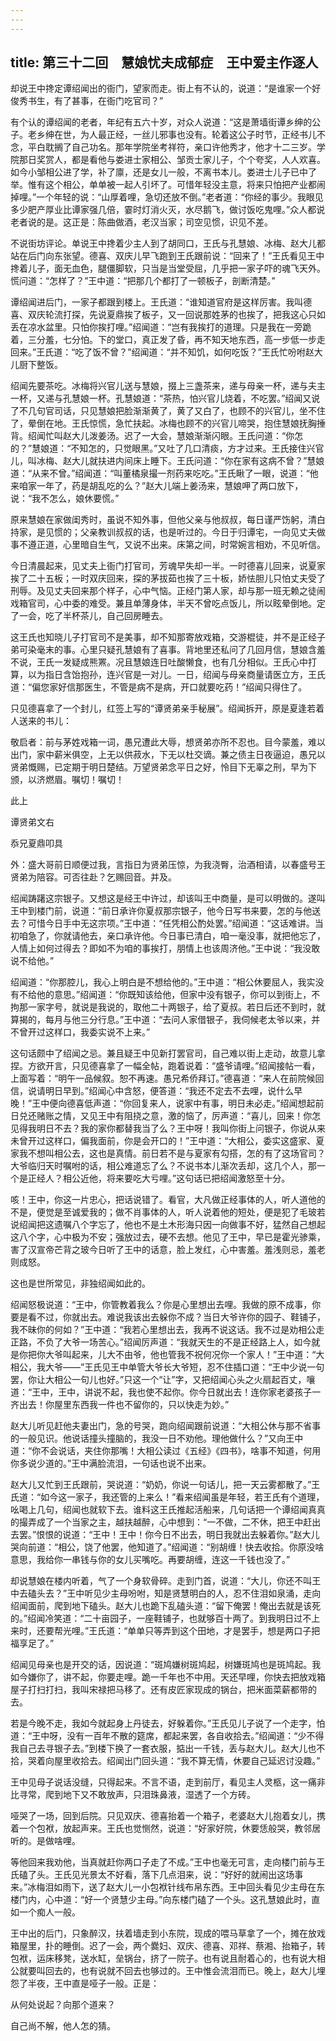 ```yaml
---
---
---
```

title: 第三十二回　慧娘忧夫成郁症　王中爱主作逐人
---



却说王中搀定谭绍闻出的衙门，望家而走。街上有不认的，说道：“是谁家一个好俊秀书生，有了甚事，在衙门吃官司？”

有个认的谭绍闻的老者，年纪有五六十岁，对众人说道：“这是萧墙街谭乡绅的公子。老乡绅在世，为人最正经，一丝儿邪事也没有。轮着这公子时节，正经书儿不念，平白耽搁了自己功名。那年学院坐考祥符，亲口许他秀才，他才十二三岁。学院那日奖赏人，都是看他与娄进士家相公、邹贡士家儿子，个个夸奖，人人欢喜。如今小邹相公进了学，补了廪，还是女儿一般，不离书本儿。娄进士儿子已中了举。惟有这个相公，单单被一起人引坏了。可惜年轻没主意，将来只怕把产业都闹掉哩。”一个年轻的说：“山厚着哩，急切还放不倒。”老者道：“你经的事少。我眼见多少肥产厚业比谭家强几倍，霎时灯消火灭，水尽鹅飞，做讨饭吃鬼哩。”众人都说老者说的是。这正是：陈曲做酒，老汉当家；司空见惯，识见不差。

不说街坊评论。单说王中搀着少主人到了胡同口，王氏与孔慧娘、冰梅、赵大儿都站在后门向东张望。德喜、双庆儿早飞跑到王氏跟前说：“回来了！”王氏看见王中搀着儿子，面无血色，腿僵脚软，只当是当堂受屈，几乎把一家子吓的魂飞天外。慌问道：“怎样了？”王中道：“把那几个都打了一顿板子，剖断清楚。”

谭绍闻进后门，一家子都跟到楼上。王氏道：“谁知道官府是这样厉害。我叫德喜、双庆轮流打探，先说夏鼎挨了板子，又一回说那姓茅的也挨了，把我这心只如丢在凉水盆里。只怕你挨打哩。”绍闻道：“岂有我挨打的道理。只是我在一旁跪着，三分羞，七分怕。下的堂口，真正发了昏，再不知天地东西，高一步低一步走回来。”王氏道：“吃了饭不曾？”绍闻道：“并不知饥，如何吃饭？”王氏忙吩咐赵大儿厨下整饭。

绍闻先要茶吃。冰梅将兴官儿送与慧娘，掇上三盏茶来，递与母亲一杯，递与夫主一杯，又递与孔慧娘一杯。孔慧娘道：“茶热，怕兴官儿烧着，不吃罢。”绍闻又说了不几句官司话，只见慧娘把脸渐渐黄了，黄了又白了，也顾不的兴官儿，坐不住了，晕倒在地。王氏惊慌，急忙扶起。冰梅也顾不的兴官儿啼哭，抱住慧娘抚胸捶背。绍闻忙叫赵大儿泼姜汤。迟了一大会，慧娘渐渐闪眼。王氏问道：“你怎的？”慧娘道：“不知怎的，只觉眼黑。”又吐了几口清痰，方才过来。王氏接住兴官儿，叫冰梅、赵大儿就扶进内间床上睡下。王氏问道：“你在家有这病不曾？”慧娘道：“从来不曾。”绍闻道：“叫董橘泉撮一剂药来吃吃。”王氏瞅了一眼，说道：“他来咱家一年了，药是胡乱吃的么？”赵大儿端上姜汤来，慧娘呷了两口放下，说：“我不怎么，娘休要慌。”

原来慧娘在家做闺秀时，虽说不知外事，但他父亲与他叔叔，每日谨严饬躬，清白持家，是见惯的；父亲教训叔叔的话，也是听过的。今日于归谭宅，一向见丈夫做事不遵正道，心里暗自生气，又说不出来。床第之间，时常婉言相劝，不见听信。

今日清晨起来，见丈夫上衙门打官司，芳魂早失却一半。一时德喜儿回来，说夏家挨了二十五板；一时双庆回来，探的茅拔茹也挨了三十板，娇怯胆儿只怕丈夫受了刑辱。及见丈夫回来那个样子，心中气恼。正经门第人家，却与那一班无赖之徒闹戏箱官司，心中委的难受。兼且单薄身体，半天不曾吃点饭儿，所以眩晕倒地。定了一会，吃了半杯茶儿，自己回房睡去。

这王氏也知晓儿子打官司不是美事，却不知那寄放戏箱，交游棍徒，并不是正经子弟可染毫末的事。心里只疑孔慧娘有了喜事。背地里还私问了几回月信，慧娘含羞不说，王氏一发疑成熊罴。况且慧娘连日吐酸懒食，也有几分相似。王氏心中打算，以为指日含饴抱孙，连兴官是一对儿。一日，绍闻与母亲商量请医立方，王氏道：“偏您家好信那医生，不管是病不是病，开口就要吃药！”绍闻只得住了。

只见德喜拿了一个封儿，红签上写的“谭贤弟亲手秘展”。绍闻拆开，原是夏逢若着人送来的书儿：

敬启者：前与茅姓戏箱一词，愚兄遭此大辱，想贤弟亦所不忍也。目今蒙羞，难以出门，家中薪米俱空，上无以供菽水，下无以杜交谪。兼之债主日夜逼迫，愚兄以贤弟慨赐，已定期于明日楚结。万望贤弟念平日之好，怜目下无辜之刑，早为下颁，以济燃眉。嘱切！嘱切！

此上

谭贤弟文右

忝兄夏鼎叩具

外：盛大哥前日顺便过我，言指日为贤弟压惊，为我浇臀，治酒相请，以春盛号王贤弟为陪容。可否往赴？乞赐回音。并及。

绍闻踌躇这宗银子。又想这是经王中许过，却该叫王中商量，是可以明做的。遂叫王中到楼门前，说道：“前日承许你夏叔那宗银子，他今日写书来要，怎的与他送去？可惜今日手中无这宗项。”王中道：“任凭相公酌处罢。”绍闻道：“这话难讲。当初咱急了，你就请他去，亲口承许他。今日事已清白，咱一毫没事，就把他忘了，人情上如何过得去？即如不为咱的事挨打，朋情上也该周济他。”王中说：“我没敢说不给他。”

绍闻道：“你那腔儿，我心上明白是不想给他的。”王中道：“相公休要屈人，我实没有不给他的意思。”绍闻道：“你既知该给他，但家中没有银子，你可以到街上，不拘那一家字号，就说是我说的，取他二十两银子，给了夏叔。若日后还不到时，就算揭的，每月与他三分行息。”王中道：“去问人家借银子，我伺候老太爷以来，并不曾开过这样口，我委实说不上来。”

这句话颇中了绍闻之忌。兼且疑王中见新打罢官司，自己难以街上走动，故意儿拿捏。方欲开言，只见德喜拿了一幅全帖，跑着说着：“盛爷请哩。”绍闻接帖一看，上面写着：“明午一品候叙。恕不再速。愚兄希侨拜订。”德喜道：“来人在前院候回信，说请明日早到。”绍闻心中含怒，便答道：“我还不定去不去哩，说什么早晚！”王中便向德喜低声道：“你回复来人，说家中有事，明日未必走。”绍闻想起前日兑还赌账之情，又见王中有阻挠之意，激的恼了，厉声道：“喜儿，回来！你怎见得我明日不去？我的家你都替我当了么？王中呀！我叫你街上问银子，你说从来未曾开过这样口，偏我面前，你是会开口的！”王中道：“大相公，委实这盛家、夏家我不想叫相公去，这也是真情。前日若不是与夏家有勾搭，怎的有了这场官司？大爷临归天时嘱咐的话，相公难道忘了么？不说书本儿渐次丢却，这几个人，那一个是正经人？相公近他，将来要吃大亏哩。”这句话已把绍闻激怒至十分。

咳！王中，你这一片忠心，把话说错了。看官，大凡做正经事体的人，听人道他的不是，便觉是至诚爱我的；做不肖事体的人，听人说着他的短处，便是犯了毛玻若说绍闻把这遗嘱八个字忘了，他也不是土木形海只因一向做事不好，猛然自己想起这八个字，心中极为不安；强放过去，硬不去想。他见了王中，早已是霍光骖乘，害了汉宣帝芒背之玻今日听了王中的话意，脸上发红，心中害羞。羞浅则忌，羞老则成怒。

这也是世所常见，非独绍闻如此的。

绍闻怒极说道：“王中，你管教着我么？你是心里想出去哩。我做的原不成事，你要是看不过，你就出去。难说我该出去躲你不成？当日大爷许你的园子、鞋铺子，我不昧你的何如？”王中道：“我若心里想出去，我再不说这话。我不过是劝相公走正路，不负了大爷一场苦心。”绍闻厉声道：“我就天生的不是正经路上人，如今就是你把你大爷叫起来，儿大不由爷，他也管我不祝何况你一个家人！”王中道：“大相公，我大爷——”王氏见王中单管大爷长大爷短，忍不住插口道：“王中少说一句罢，你让大相公一句儿也好。”只这一个“让”字，又把绍闻心头之火扇起百丈，嚷道：“王中，王中，讲说不起，我也使不起你。你今日就出去！连你家老婆孩子一齐出去！你屋里东西我一件也不留你的，只以快走为妙。”

赵大儿听见赶他夫妻出门，急的号哭，跑向绍闻跟前说道：“大相公休与那不省事的一般见识。他说话撞头撞脑的，我没一日不劝他。理他做什么？”又向王中道：“你不会说话，夹住你那嘴！大相公读过《五经》《四书》，啥事不知道，何用你多说少道的。”王中满脸流泪，一句话也说不出来。

赵大儿又忙到王氏跟前，哭说道：“奶奶，你说一句话儿，把一天云雾都散了。”王氏道：“如今这一家子，我还管的上来么！”看来绍闻虽是年轻，若王氏有个道理，吆喝上几句，绍闻也就软下去。谁料这王氏推起活船来，几句话把一个谭绍闻真真的撮弄成了一个当家之主，越扶越醉，心中想到：“一不做，二不休，把王中赶出去罢。”恨恨的说道：“王中！王中！你今日不出去，明日我就出去躲着你。”赵大儿哭向前道：“相公，饶了他罢，他知道了。”绍闻道：“别胡缠！快去收拾。你原没啥意思，我给你一串钱与你的女儿买嘴吃。再要胡缠，连这一千钱也没了。”

却说慧娘在楼内听着，气了一个身软骨碎。走到门首，说道：“大儿，你还不叫王中去磕头去？”王中听见少主母吩咐，知是贤慧明白的人，忍不住泪如泉涌，走向绍闻面前，爬到地下磕头。赵大儿也跪下乱磕头道：“留下俺罢！俺出去就是该死的。”绍闻冷笑道：“二十亩园子，一座鞋铺子，也就够百十两了。到我明日过不上来时，还要帮光哩。”王氏道：“单单只等弄到这个田地，才是罢手，想是两口子把福享足了。”

绍闻见母亲也是开交的话，因说道：“斑鸠嫌树斑鸠起，树嫌斑鸠也是斑鸠起。我如今嫌你了，讲不起，你要走哩。跪一千年也不中用。天还早哩，你快去把放戏箱屋子打扫打扫，我叫宋禄把马移了。还有皮匠家现成的锅台，把米面菜薪都带的去。

若是今晚不走，我如今就起身上丹徒去，好躲着你。”王氏见儿子说了一个走字，怕道：“王中呀，没有一百年不散的筵席，都起来罢，各自收拾去。”绍闻道：“少不得我自己去寻银子去。”到楼下换了一套衣服，掂出一千钱，丢与赵大儿。赵大儿也不拾，哭着向屋里收拾去。绍闻出门回头道：“我不算无情，休要自己延迟讨没趣。”

王中见母子说话没缝，只得起来。不言不语，走到前厅，看见主人灵柩，这一痛非比寻常，爬到地下又不敢放声，只泪珠鼻液，湿透了一个方砖。

哑哭了一场，回到后院。只见双庆、德喜抬着一个箱子，老婆赵大儿抱着女儿，携着一个包袱，放起声来。王氏也觉恻然，说道：“好家好院，休要恁般哭，教邻居听的。是做啥哩。

等他回来我劝他，当真就赶你两口子走了不成。”王中也毫无可言，走向楼门前与王氏磕了头。王氏见光景太不好看，落下几点泪来，说：“好好的就闹出这场事来。”冰梅泪如雨下，送了赵大儿一小包袱针线布帛东西。王中回头看见少主母在东楼门内，心中道：“好一个贤慧少主母。”向东楼门磕了一个头。这孔慧娘此时，直如一个痴人一般。

王中出的后门，只象醉汉，扶着墙走到小东院，现成的喂马草拿了一个，摊在放戏箱屋里，扑的睡倒。迟了一会，两个爨妇、双庆、德喜、邓祥、蔡湘、抬箱子，转包袱，运床移凳，送水缸，垒锅台，挤了一院子。也有说且耐着心的，也有说大相公就要叫回去的，也有说就不回去也够过的。王中惟会流泪而已。晚上，赵大儿埋怨了半夜，王中直是哑子一般。正是：

从何处说起？向那个道来？

自己尚不解，他人怎的猜。